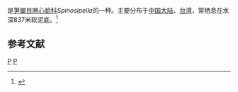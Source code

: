 {{noteTA
|T=zh-cn:片助旋心蛤; zh-tw:龍王圈心蛤;
|1=zh-cn:片助旋心蛤; zh-tw:龍王圈心蛤;
}}
{{Speciesbox
| taxon = Spinosipella costeminens
| binomial_authority = (Poutiers, 1981)
}}
{{地区用词4|start=学名：''{{lang|la|Spinosipella costeminens}}''|cn=片助旋心蛤|tw=龍王圈心蛤|as=称}}是[[笋螂目|笋螂目]][[圈心蛤科|圈心蛤科]]''Spinosipella''的一种。主要分布于[[中国大陆|中国大陆]]、[[台湾|台湾]]，常栖息在水深837米软泥底。<ref>{{cite web|url=http://shell.sinica.edu.tw/chinese/shellbase_detail.php?science_no=2833|title=国际贝库：片助旋心蛤|publisher=台湾贝类资料库|accessdate=2009-08-11|archive-date=2016-03-04|archive-url=https://web.archive.org/web/20160304110445/http://shell.sinica.edu.tw/chinese/shellbase_detail.php?science_no=2833|dead-url=no}}</ref>

== 参考文献 ==
{{reflist}}
{{Taxonbar|from=Q14375852}}

[[Category:圈心蛤科|P]]
[[Category:_1981年描述的动物|P]]